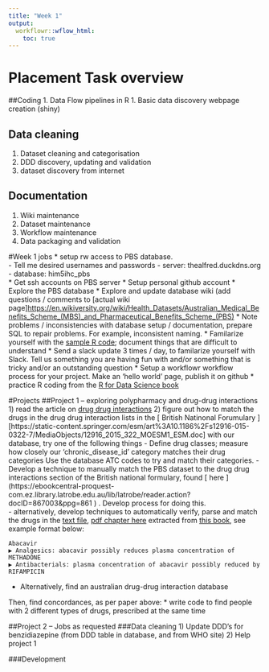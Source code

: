 ```yaml
---
title: "Week 1"
output:
  workflowr::wflow_html:
    toc: true
---
```

# Placement Task overview
##Coding
  1. Data Flow pipelines in R
  1. Basic data discovery webpage creation (shiny)
     
## Data cleaning
  1. Dataset cleaning and categorisation
  1. DDD discovery, updating and validation
  1. dataset discovery from internet

## Documentation  
  1. Wiki maintenance
  1. Dataset maintenance
  1. Workflow maintenance
  1. Data packaging and validation


#Week 1 jobs
  * setup rw access to PBS database.  
    - Tell me desired usernames and passwords
    - server: thealfred.duckdns.org
    - database: him5ihc_pbs  
  * Get ssh accounts on PBS server 
  * Setup personal github account
  * Explore the PBS database
  * Explore and update database wiki (add questions / comments to [actual wiki page]<https://en.wikiversity.org/wiki/Health_Datasets/Australian_Medical_Benefits_Scheme_(MBS)_and_Pharmaceutical_Benefits_Scheme_(PBS)> 
  * Note problems / inconsistencies with database setup / documentation, prepare SQL to repair problems.  For example, inconsistent naming.
  * Familarize yourself with the [ sample R code ](sample.R);  document things that are difficult to understand
  * Send a slack update 3 times / day, to familarize yourself with Slack.  Tell us something you are having fun with and/or something that is tricky and/or an outstanding question
  * Setup a workflowr workflow process for your project.  Make an ‘hello world’ page, publish it on github
  * practice R coding from the [ R for Data Science book ](http://r4ds.had.co.nz)

#Projects
##Project 1 – exploring polypharmacy and drug-drug interactions
1) read the article on [ drug drug interactions ](https://bmcmedicine.biomedcentral.com/articles/10.1186/s12916-015-0322-7)
2) figure out how to match the drugs in the drug drug interaction lists in the  [ British Natinonal Forumulary ] [https://static-content.springer.com/esm/art%3A10.1186%2Fs12916-015-0322-7/MediaObjects/12916_2015_322_MOESM1_ESM.doc] with our database, try one of the following things
  - Define drug classes;  measure how closely our ‘chronic_disease_id’ category matches their drug categories   Use the database ATC codes to try and match their categories.
  - Develop a technique to manually match the PBS dataset to the drug drug interactions  section of the British national formulary, found [ here ] (https://ebookcentral-proquest-com.ez.library.latrobe.edu.au/lib/latrobe/reader.action?docID=867003&ppg=861 ) .  Develop process for doing this.   
  - alternatively, develop techniques to automatically verify, parse and match the drugs in the [ text file ](drug_drug/drug_drug_v70.txt), [ pdf chapter here ](drug_drug/drug_drug_v70.pdf)  extracted from [ this book ](drug_drug/bnf_v70.pdf), see example format below:

    Abacavir
    ▶ Analgesics: abacavir possibly reduces plasma concentration of METHADONE
    ▶ Antibacterials: plasma concentration of abacavir possibly reduced by RIFAMPICIN

  - Alternatively, find an australian drug-drug interaction database


Then, find concordances, as per paper above: 
    * write code to find people with 2 different types of drugs, prescribed at the same time

##Project 2 – Jobs as requested
###Data cleaning
1)	Update DDD’s for benzidiazepine (from DDD table in database, and from WHO site)
2)	Help project 1

###Development



